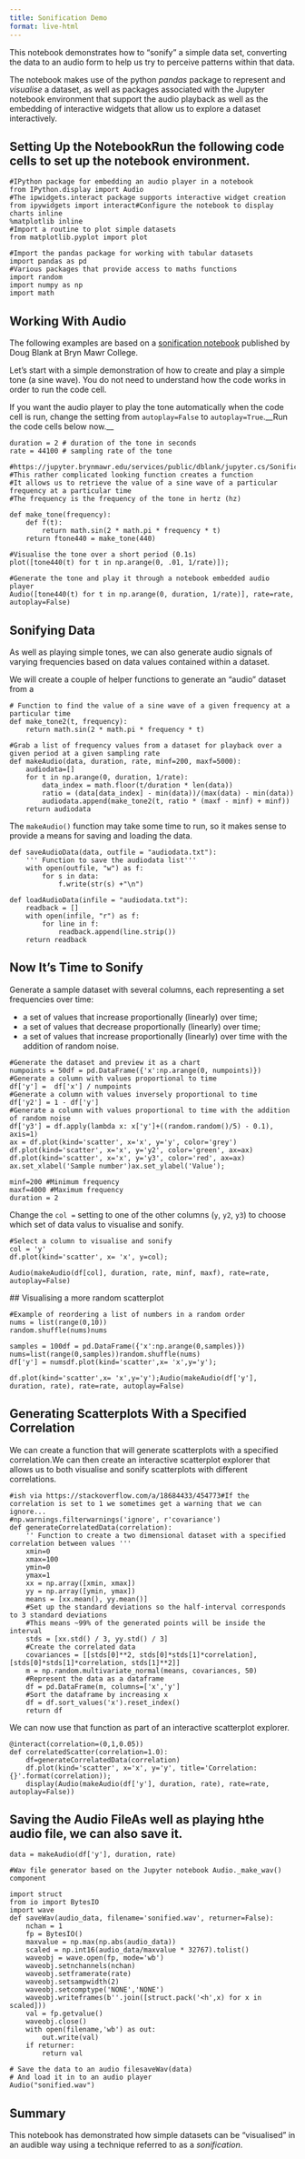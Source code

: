```yaml
---
title: Sonification Demo
format: live-html
---
```



This notebook demonstrates how to "sonify" a simple data set, converting the data to an audio form to help us try to perceive patterns within that data.


The notebook makes use of the python *pandas* package to represent and *visualise* a dataset, as well as packages associated with the Jupyter notebook environment that support the audio playback as well as the embedding of interactive widgets that allow us to explore a dataset interactively.

## Setting Up the NotebookRun the following code cells to set up the notebook environment.

```pyodide
#IPython package for embedding an audio player in a notebook
from IPython.display import Audio
#The ipwidgets.interact package supports interactive widget creation
from ipywidgets import interact#Configure the notebook to display charts inline
%matplotlib inline
#Import a routine to plot simple datasets
from matplotlib.pyplot import plot
```

```pyodide
#Import the pandas package for working with tabular datasets
import pandas as pd
#Various packages that provide access to maths functions
import random
import numpy as np
import math
```

## Working With Audio

The following examples are based on a [sonification notebook](https://jupyter.brynmawr.edu/services/public/dblank/jupyter.cs/Sonification.ipynb) published by Doug Blank at Bryn Mawr College.

Let's start with a simple demonstration of how to create and play a simple tone (a sine wave). You do not need to understand how the code works in order to run the code cell.

If you want the audio player to play the tone automatically when the code cell is run, change the setting from `autoplay=False` to `autoplay=True`.__Run the code cells below now.__

```pyodide
duration = 2 # duration of the tone in seconds
rate = 44100 # sampling rate of the tone
```

```pyodide
#https://jupyter.brynmawr.edu/services/public/dblank/jupyter.cs/Sonification.ipynb
#This rather complicated looking function creates a function
#It allows us to retrieve the value of a sine wave of a particular frequency at a particular time
#The frequency is the frequency of the tone in hertz (hz)

def make_tone(frequency):
    def f(t):
        return math.sin(2 * math.pi * frequency * t)
    return ftone440 = make_tone(440)
    
#Visualise the tone over a short period (0.1s)
plot([tone440(t) for t in np.arange(0, .01, 1/rate)]);

#Generate the tone and play it through a notebook embedded audio player
Audio([tone440(t) for t in np.arange(0, duration, 1/rate)], rate=rate, autoplay=False)
```

## Sonifying Data

As well as playing simple tones, we can also generate audio signals of varying frequencies based on data values contained within a dataset.

We will create a couple of helper functions to generate an "audio" dataset from a 

```pyodide
# Function to find the value of a sine wave of a given frequency at a particular time
def make_tone2(t, frequency):
    return math.sin(2 * math.pi * frequency * t)
```

```pyodide
#Grab a list of frequency values from a dataset for playback over a given period at a given sampling rate
def makeAudio(data, duration, rate, minf=200, maxf=5000):
    audiodata=[]
    for t in np.arange(0, duration, 1/rate):
        data_index = math.floor(t/duration * len(data))
        ratio = (data[data_index] - min(data))/(max(data) - min(data))
        audiodata.append(make_tone2(t, ratio * (maxf - minf) + minf))
    return audiodata
```

The `makeAudio()` function may take some time to run, so it makes sense to provide a means for saving and loading the data. 

```pyodide
def saveAudioData(data, outfile = "audiodata.txt"):
    ''' Function to save the audiodata list'''
    with open(outfile, "w") as f:
        for s in data:
            f.write(str(s) +"\n")

def loadAudioData(infile = "audiodata.txt"):
    readback = []
    with open(infile, "r") as f:
        for line in f:
            readback.append(line.strip())
    return readback
```

## Now It's Time to Sonify

Generate a sample dataset with several columns, each representing a set frequencies over time:

- a set of values that increase proportionally (linearly) over time;
- a set of values that decrease proportionally (linearly) over time;
- a set of values that increase proportionally (linearly) over time with the addition of random noise.

```pyodide
#Generate the dataset and preview it as a chart
numpoints = 50df = pd.DataFrame({'x':np.arange(0, numpoints)})
#Generate a column with values proportional to time
df['y'] =  df['x'] / numpoints
#Generate a column with values inversely proportional to time
df['y2'] = 1 - df['y']
#Generate a column with values proportional to time with the addition of random noise
df['y3'] = df.apply(lambda x: x['y']+((random.random()/5) - 0.1), axis=1)
ax = df.plot(kind='scatter', x='x', y='y', color='grey')
df.plot(kind='scatter', x='x', y='y2', color='green', ax=ax)
df.plot(kind='scatter', x='x', y='y3', color='red', ax=ax)
ax.set_xlabel('Sample number')ax.set_ylabel('Value');
```

```pyodide
minf=200 #Minimum frequency
maxf=4000 #Maximum frequency
duration = 2
```

Change the `col = ` setting to one of the other columns (`y`, `y2`, `y3`) to choose which set of data valus to visualise and sonify.

```pyodide
#Select a column to visualise and sonify
col = 'y'
df.plot(kind='scatter', x= 'x', y=col);

Audio(makeAudio(df[col], duration, rate, minf, maxf), rate=rate, autoplay=False)
```

## Visualising a more random scatterplot

```pyodide
#Example of reordering a list of numbers in a random order
nums = list(range(0,10))
random.shuffle(nums)nums
```

```pyodide
samples = 100df = pd.DataFrame({'x':np.arange(0,samples)})
nums=list(range(0,samples))random.shuffle(nums)
df['y'] = numsdf.plot(kind='scatter',x= 'x',y='y');
```

```pyodide
df.plot(kind='scatter',x= 'x',y='y');Audio(makeAudio(df['y'], duration, rate), rate=rate, autoplay=False)
```

## Generating Scatterplots With a Specified Correlation

We can create a function that will generate scatterplots with a specified correlation.We can then create an interactive scatterplot explorer that allows us to both visualise and sonify scatterplots with different correlations.

```pyodide
#ish via https://stackoverflow.com/a/18684433/454773#If the correlation is set to 1 we sometimes get a warning that we can ignore...
#np.warnings.filterwarnings('ignore', r'covariance')
def generateCorrelatedData(correlation):
    '' Function to create a two dimensional dataset with a specified correlation between values '''
    xmin=0
    xmax=100
    ymin=0
    ymax=1
    xx = np.array([xmin, xmax])
    yy = np.array([ymin, ymax])
    means = [xx.mean(), yy.mean()]
    #Set up the standard deviations so the half-interval corresponds to 3 standard deviations 
    #This means ~99% of the generated points will be inside the interval
    stds = [xx.std() / 3, yy.std() / 3]
    #Create the correlated data
    covariances = [[stds[0]**2, stds[0]*stds[1]*correlation], [stds[0]*stds[1]*correlation, stds[1]**2]]
    m = np.random.multivariate_normal(means, covariances, 50)
    #Represent the data as a dataframe
    df = pd.DataFrame(m, columns=['x','y']
    #Sort the dataframe by increasing x
    df = df.sort_values('x').reset_index()
    return df
```

We can now use that function as part of an interactive scatterplot explorer.

```pyodide
@interact(correlation=(0,1,0.05))
def correlatedScatter(correlation=1.0):
    df=generateCorrelatedData(correlation)
    df.plot(kind='scatter', x='x', y='y', title='Correlation: {}'.format(correlation));
    display(Audio(makeAudio(df['y'], duration, rate), rate=rate, autoplay=False))
```

## Saving the Audio FileAs well as playing hthe audio file, we can also save it.

```pyodide
data = makeAudio(df['y'], duration, rate)
```

```pyodide
#Wav file generator based on the Jupyter notebook Audio._make_wav() component

import struct
from io import BytesIO
import wave
def saveWav(audio_data, filename='sonified.wav', returner=False):
    nchan = 1
    fp = BytesIO()
    maxvalue = np.max(np.abs(audio_data))
    scaled = np.int16(audio_data/maxvalue * 32767).tolist()
    waveobj = wave.open(fp, mode='wb')
    waveobj.setnchannels(nchan)
    waveobj.setframerate(rate)
    waveobj.setsampwidth(2)
    waveobj.setcomptype('NONE','NONE')
    waveobj.writeframes(b''.join([struct.pack('<h',x) for x in scaled]))
    val = fp.getvalue()
    waveobj.close()
    with open(filename,'wb') as out:
        out.write(val)
    if returner:
        return val
```

```pyodide
# Save the data to an audio filesaveWav(data)
# And load it in to an audio player
Audio("sonified.wav")
```

## Summary

This notebook has demonstrated how simple datasets can be "visualised" in an audible way using a technique referred to as a *sonification*.

